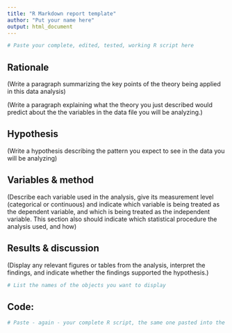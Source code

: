 ---
title: "R Markdown report template"
author: "Put your name here"
output: html_document
---

```{r, include=FALSE}

# Paste your complete, edited, tested, working R script here
```

## **Rationale**

(Write a paragraph summarizing the key points of the theory being applied in this data analysis)

(Write a paragraph explaining what the theory you just described would predict about the the variables in the data file you will be analyzing.)

## **Hypothesis**

(Write a hypothesis describing the pattern you expect to see in the data you will be analyzing)

## **Variables & method**

(Describe each variable used in the analysis, give its measurement level (categorical or continuous) and indicate which variable is being treated as the dependent variable, and which is being treated as the independent variable. This section also should indicate which statistical procedure the analysis used, and how)

## **Results & discussion**

(Display any relevant figures or tables from the analysis, interpret the findings, and indicate whether the findings supported the hypothesis.)

```{r, echo=FALSE}

# List the names of the objects you want to display
```

## Code:

```{r, eval=FALSE}

# Paste - again - your complete R script, the same one pasted into the first code chunk, above. Pasting it were will display it.
```
